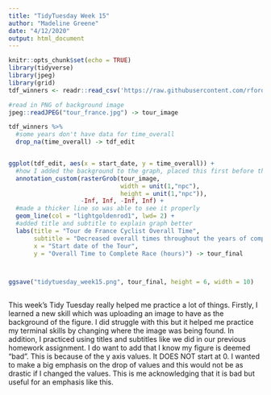 ```yaml
---
title: "TidyTuesday Week 15"
author: "Madeline Greene"
date: "4/12/2020"
output: html_document
---
```


```r
knitr::opts_chunk$set(echo = TRUE)
library(tidyverse)
library(jpeg)
library(grid)
tdf_winners <- readr::read_csv('https://raw.githubusercontent.com/rfordatascience/tidytuesday/master/data/2020/2020-04-07/tdf_winners.csv')
```


```r
#read in PNG of background image
jpeg::readJPEG("tour_france.jpg") -> tour_image

tdf_winners %>%
  #some years don't have data for time_overall
  drop_na(time_overall) -> tdf_edit 


ggplot(tdf_edit, aes(x = start_date, y = time_overall)) +
  #how I added the background to the graph, placed this first before the data so wouldn't cover the data
  annotation_custom(rasterGrob(tour_image,
                               width = unit(1,"npc"), 
                               height = unit(1,"npc")), 
                    -Inf, Inf, -Inf, Inf) +
  #made a thicker line so was able to see it properly
  geom_line(col = "lightgoldenrod1", lwd= 2) +
  #added title and subtitle to explain graph better
  labs(title = "Tour de France Cyclist Overall Time",
       subtitle = "Decreased overall times throughout the years of competition",
       x = "Start date of the Tour",
       y = "Overall Time to Complete Race (hours)") -> tour_final



ggsave("tidytuesday_week15.png", tour_final, height = 6, width = 10) 
                              
```
This week's Tidy Tuesday really helped me practice a lot of things. Firstly, I learned a new skill which was uploading an image to have as the background of the figure. I did struggle with this but it helped me practice my terminal skills by changing where the image was being found. In addition, I practiced using titles and subtitles like we did in our previous homework assignment. I do want to add that I know my figure is deemed "bad". This is because of the y axis values. It DOES NOT start at 0. I wanted to make a big emphasis on the drop of values and this would not be as drastic if I changed the values. This is me acknowledging that it is bad but useful for an emphasis like this.
